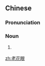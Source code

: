 ==Chinese==
{{zh-forms|type=21}}

===Pronunciation===
{{zh-pron
|m=lǎohuāyǎn
|c=lou5 faa1 ngaan5
|h=pfs=ló-fâ-ngién
|cat=n
}}

===Noun===
{{zh-noun}}

# {{lb|zh|pathology}} {{synonym of|lang=zh|老花}}

{{zh-cat|Eye}}

[[zh:老花眼]]